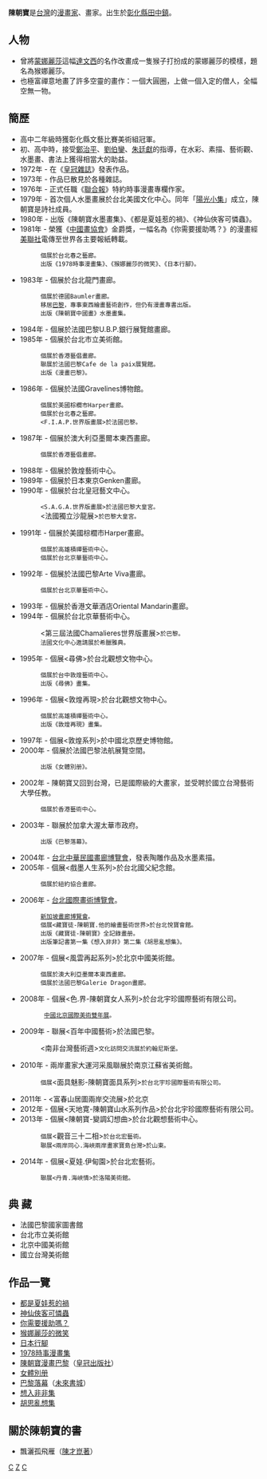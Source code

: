 {{漫畫}}
'''陳朝寶'''{{BD|1948年|9月24日|catIdx=陳朝寶}}是[[台灣|台灣]]的[[漫畫家|漫畫家]]、畫家。出生於[[彰化縣|彰化縣]][[田中鎮|田中鎮]]。

== 人物 ==
*曾將[[蒙娜麗莎|蒙娜麗莎]]這幅[[達文西|達文西]]的名作改畫成一隻猴子打扮成的蒙娜麗莎的模樣，題名為猴娜麗莎。
*也極富禪意地畫了許多空靈的畫作：一個大圓圈，上做一個入定的僧人，全幅空無一物。

== 簡歷 ==
*高中二年級時獲彰化縣文藝比賽美術組冠軍。
*初、高中時，接受[[鄭治平|鄭治平]]、[[劉伯鑾|劉伯鑾]]、[[朱廷獻|朱廷獻]]的指導，在水彩、素描、藝術觀、水墨畫、書法上獲得相當大的助益。
*1972年 - 在《[[皇冠雜誌|皇冠雜誌]]》發表作品。
*1973年 - 作品巳散見於各種雜誌。
*1976年 - 正式任職《[[聯合報|聯合報]]》特約時事漫畫專欄作家。
*1979年 - 首次個人水墨畫展於台北美國文化中心。同年「[[陽光小集|陽光小集]]」成立，陳朝寶是詩社成員。
*1980年 - 出版《陳朝寶水墨畫集》、《都是夏娃惹的禍》、《神仙俠客可憐蟲》。
*1981年 - 榮獲《[[中國畫協會|中國畫協會]]》金爵獎，一幅名為《你需要援助嗎？》的漫畫經[[美聯社|美聯社]]電傳至世界各主要報紙轉載。
          個展於台北春之藝廊。
          出版《1978時事漫畫集》、《猴娜麗莎的微笑》、《日本行腳》。
*1983年 - 個展於台北龍門畫廊。
          個展於德國Baumler畫廊。
          移居[[巴黎|巴黎]]，專事東西繪畫藝術創作，但仍有漫畫專書出版。
          出版《陳朝寶中國畫》水墨畫集。  
*1984年 - 個展於法國巴黎U.B.P.銀行展覽館畫廊。
*1985年 - 個展於台北市立美術館。 
          個展於香港藝倡畫廊。
          聯展於法國巴黎Cafe de la paix展覽館。
          出版《漫畫巴黎》。
*1986年 - 個展於法國Gravelines博物館。 
          個展於美國棕櫚市Harper畫廊。
          個展於台北春之藝廊。
          <F.I.A.P.世界版畫展>於法國巴黎。
*1987年 - 個展於澳大利亞墨爾本東西畫廊。
          個展於香港藝倡畫廊。
*1988年 - 個展於敦煌藝術中心。
*1989年 - 個展於日本東京Genken畫廊。
*1990年 - 個展於台北皇冠藝文中心。
          <S.A.G.A.世界版畫展>於法國巴黎大皇宮。
          <法國獨立沙龍展>於巴黎大皇宮。
*1991年 - 個展於美國棕櫚市Harper畫廊。
          個展於高雄積禪藝術中心。
          個展於台北京華藝術中心。
*1992年 - 個展於法國巴黎Arte Viva畫廊。
          個展於台北京華藝術中心。
*1993年 - 個展於香港文華酒店Oriental Mandarin畫廊。
*1994年 - 個展於台北京華藝術中心。
          <第三屆法國Chamalieres世界版畫展>於巴黎。
          法國文化中心邀請展於希臘雅典。
*1995年 - 個展<尋佛>於台北觀想文物中心。
          個展於台中敦煌藝術中心。
          出版《尋佛》畫集。
*1996年 - 個展<敦煌再現>於台北觀想文物中心。
          個展於高雄積禪藝術中心。
          出版《敦煌再現》畫集。
*1997年 - 個展<敦煌系列>於中國北京歷史博物館。
*2000年 - 個展於法國巴黎法航展覽空間。
          出版《女體別册》。
*2002年 - 陳朝寶又回到台灣，已是國際級的大畫家，並受聘於國立台灣藝術大學任教。
          個展於香港藝術中心。
*2003年 - 聯展於加拿大渥太華市政府。
          出版《巴黎落幕》。
*2004年 - [[台北中華民國畫廊博覽會|台北中華民國畫廊博覽會]]，發表陶雕作品及水墨素描。
*2005年 - 個展<戲墨人生系列>於台北國父紀念館。
          個展於紐約協合畫廊。
*2006年 - [[台北國際畫術博覽會|台北國際畫術博覽會]]。
          [[新加坡畫廊博覽會|新加坡畫廊博覽會]]。
          個展<藏寶徒-陳朝寶.他的繪畫藝術世界>於台北悅寶會館。
          出版《藏寶徒-陳朝寶》全記錄畫册。
          出版筆記書第一集《想入非非》第二集《胡思亂想集》。
*2007年 - 個展<風雲再起系列>於北京中國美術館。
          個展於澳大利亞墨爾本東西畫廊。
          個展於法國巴黎Galerie Dragon畫廊。
*2008年 - 個展<色.界-陳朝寶女人系列>於台北宇珍國際藝術有限公司。
           [[中國北京國際美術雙年展|中國北京國際美術雙年展]]。
*2009年 - 聯展<百年中國藝術>於法國巴黎。
          <南非台灣藝術週>文化訪問交流展於約翰尼斯堡。
*2010年 - 兩岸畫家大運河采風聯展於南京江蘇省美術館。
          個展<面具魅影-陳朝寶面具系列>於台北宇珍國際藝術有限公司。
*2011年 - <富春山居圖兩岸交流展>於北京
*2012年 - 個展<天地寛-陳朝寶山水系列作品>於台北宇珍國際藝術有限公司。
*2013年 - 個展<陳朝寶-變調幻想曲>於台北觀想藝術中心。
          個展<觀音三十二相>於台北宏藝術。
          聯展<兩岸同心.海峽兩岸畫家寶島台灣>於山東。
*2014年 - 個展<夏娃.伊甸園>於台北宏藝術。
          聯展<丹青.海峽情>於洛陽美術館。


== 典    藏 ==
*法國巴黎國家圖書館
*台北市立美術館
*北京中國美術館
*國立台灣美術館

== 作品一覽 ==
*[[都是夏娃惹的禍|都是夏娃惹的禍]]
*[[神仙俠客可憐蟲|神仙俠客可憐蟲]]
*[[你需要援助嗎？|你需要援助嗎？]]
*[[猴娜麗莎的微笑|猴娜麗莎的微笑]]
*[[日本行腳|日本行腳]]
*[[1978時事漫畫集|1978時事漫畫集]]
*[[陳朝寶漫畫巴黎|陳朝寶漫畫巴黎]]（[[皇冠出版社|皇冠出版社]]）
*[[女體別册|女體別册]]
*[[巴黎落幕|巴黎落幕]]（[[未來書城|未來書城]]）
*[[想入非非集|想入非非集]]
*[[胡思亂想集|胡思亂想集]]

== 關於陳朝寶的書 ==
*飄灑孤飛雁（[[陳才崑著|陳才崑著]]）


[[Category:臺灣漫畫家|C]]
[[Category:陳姓|Z]]
[[Category:田中人|C]]